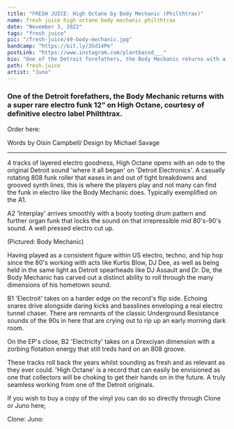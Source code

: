 ---
title: "FRESH JUICE: High Octane by Body Mechanic (Philthtrax)"
name: fresh juice high octane body mechanic philthtrax
date: "November 3, 2022"
tags: "fresh juice"
pic: "/fresh-juice/49-body-mechanic.jpg"
bandcamp: "https://bit.ly/3Sd14Pm"
postLink: "https://www.instagram.com/plantbassd___"
bio: "One of the Detroit forefathers, the Body Mechanic returns with a super rare electro funk 12” on High Octane, courtesy of definitive electro label Philthtrax"
path: fresh-juice
artist: "Juno"
---

### One of the Detroit forefathers, the Body Mechanic returns with a super rare electro funk 12” on High Octane, courtesy of definitive electro label Philthtrax.

Order here: <HoverLink url="bit.ly/3rR0X0O" text="High Octane | Body Mechanic" inline external />

<Picture src="/fresh-juice/49-high-octane.jpg" alt="High Octane album art" size={1200} />

<p className="smallText">Words by Oisín Campbell/ Design by Michael Savage</p>

<hr />

4 tracks of layered electro goodness, High Octane opens with an ode to the original Detroit sound 'where it all began' on 'Detroit Electronics'. A casually rotating 808 funk roller that eases in and out of tight breakdowns and grooved synth lines, this is where the players play and not many can find the funk in electro like the Body Mechanic does. Typically exemplified on the A1.

A2 'Interplay' arrives smoothly with a booty tooting drum pattern and further organ funk that locks the sound on that irrepressible mid 80's-90's sound. A well pressed electro cut up.

<Picture src="/fresh-juice/49-bm.jpg" alt="Body Mechanic cover pic" size={1200} />
<p className="smallText">(Pictured: Body Mechanic)</p>

Having played as a consistent figure within US electro, techno, and hip hop since the 80's working with acts like Kurtis Blow, DJ Dee, as well as being held in the same light as Detroit spearheads like DJ Assault and Dr. De, the Body Mechanic has carved out a distinct ability to roll through the many dimensions of his hometown sound.

B1 'Electroit' takes on a harder edge on the record's flip side. Echoing snares drive alongside daring kicks and basslines enveloping a real electro tunnel chaser. There are remnants of the classic Underground Resistance sounds of the 90s in here that are crying out to rip up an early morning dark room.

On the EP's close, B2 'Electricity' takes on a Drexciyan dimension with a zorbing flotation energy that still treds hard on an 808 groove.

These tracks roll back the years whilst sounding as fresh and as relevant as they ever could. 'High Octane' is a record that can easily be envisioned as one that collectors will be choking to get their hands on in the future. A truly seamless working from one of the Detroit originals.

If you wish to buy a copy of the vinyl you can do so directly through Clone or Juno here;

Clone: <HoverLink url="bit.ly/3rR0X0O" inline external />
Juno: <HoverLink url="bit.ly/3Sd14Pm" inline external />
